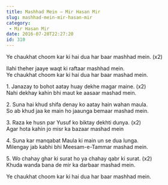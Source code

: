 ```yaml
---
title: Mashhad Mein – Mir Hasan Mir
slug: mashhad-mein-mir-hasan-mir
category:
 - Mir Hasan Mir
date: 2016-07-28T22:27:20
id: 310
---
```


<p>Ye chaukhat choom kar ki hai dua har baar mashhad mein. (x2)</p>
<p>Ilahi theher jaaye waqt ki raftaar mashhad mein.<br />
Ye chaukhat choom kar ki hai dua har baar mashad mein.</p>
<p>1. Janazay to bohot aatay huay dekhe magar maine. (x2)<br />
Nahi dekhay kahin bhi maut ke aasaar mashad mein.</p>
<p>2. Suna hai khud shifa denay ko aatay hain wahan maula.<br />
So ab khud jaa ke main ho jaaunga bemaar mashad mein.</p>
<p>3. Raza ke husn par Yusuf ko biktay dekhti dunya. (x2)<br />
Agar hota kahin jo misr ka bazaar mashad mein</p>
<p>4. Suna kar manqabat Maula ki main un se dua lunga.<br />
Milengay jab kabhi bhi Meesam-e-Tammar mashad mein.</p>
<p>5. Wo chahay ghar ki surat ho ya chahay qabr ki surat. (x2)<br />
Khuda wanda bana de mir ka darbaar mashad mein.</p>
<p>Ye chaukhat choom kar ki hai dua har baar mashhad mein.</p>